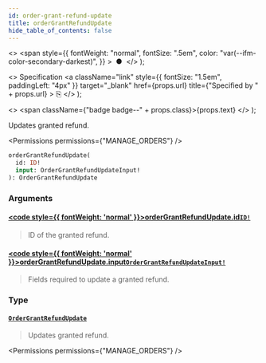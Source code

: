 ```yaml
---
id: order-grant-refund-update
title: orderGrantRefundUpdate
hide_table_of_contents: false
---
```


  <>
    <span
      style={{
        fontWeight: "normal",
        fontSize: ".5em",
        color: "var(--ifm-color-secondary-darkest)",
      }}
    >
      &nbsp;●&nbsp;
    </span>
  </>
);

  <>
    Specification
    <a
      className="link"
      style={{ fontSize: "1.5em", paddingLeft: "4px" }}
      target="\_blank"
      href={props.url}
      title={"Specified by " + props.url}
    >
      ⎘
    </a>
  </>
);

  <>
    <span className={"badge badge--" + props.class}>{props.text}</span>
  </>
);

Updates granted refund.

<Badge text="Added in Saleor 3.13" class="secondary margin-bottom--sm" />

<FeaturePreview />

<Permissions permissions={"MANAGE_ORDERS"} />

```graphql
orderGrantRefundUpdate(
  id: ID!
  input: OrderGrantRefundUpdateInput!
): OrderGrantRefundUpdate
```

### Arguments

#### [<code style={{ fontWeight: 'normal' }}>orderGrantRefundUpdate.<b>id</b></code>](#)<Bullet />[`ID!`](../../../api-reference/miscellaneous/scalars/id) <Badge class="secondary" text="non-null"/> <Badge class="secondary" text="scalar"/> <Badge class="secondary" text="miscellaneous"/>

> ID of the granted refund.

#### [<code style={{ fontWeight: 'normal' }}>orderGrantRefundUpdate.<b>input</b></code>](#)<Bullet />[`OrderGrantRefundUpdateInput!`](../../../api-reference/orders/inputs/order-grant-refund-update-input) <Badge class="secondary" text="non-null"/> <Badge class="secondary" text="input"/> <Badge class="secondary" text="orders"/>

> Fields required to update a granted refund.

### Type

#### [`OrderGrantRefundUpdate`](../../../api-reference/orders/objects/order-grant-refund-update) <Badge class="secondary" text="object"/> <Badge class="secondary" text="orders"/>

> Updates granted refund.

<Badge text="Added in Saleor 3.13" class="secondary margin-bottom--sm" />

<FeaturePreview />

<Permissions permissions={"MANAGE_ORDERS"} />

>


